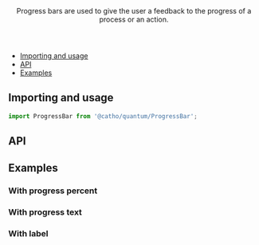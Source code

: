

<Meta title="Loaders/ProgressBar" component={ProgressBar} />

<Header title="ProgressBar">
    Progress bars are used to give the user a feedback to the progress of a process or an action.
</Header>

- [Importing and usage](#importing)
- [API](#api)
- [Examples](#examples)

## <a id="importing"></a>Importing and usage

```js
import ProgressBar from '@catho/quantum/ProgressBar';
```

<Canvas>
  <Story story={Default}/>
</Canvas>

## <a id="api"></a>API

<ArgsTable of={ProgressBar} />

## <a id="examples"></a>Examples

### With progress percent

<Canvas>
  <Story story={WithProgressPercent}/>
</Canvas>

### With progress text

<Canvas>
  <Story story={WithProgressText}/>
</Canvas>


### With label

<Canvas>
  <Story story={WithLabel}/>
</Canvas>
